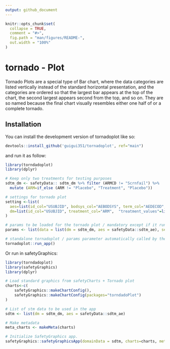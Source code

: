 ```yaml
---
output: github_document
---
```


<!-- README.md is generated from README.Rmd. Please edit that file -->

```r
knitr::opts_chunk$set(
  collapse = TRUE,
  comment = "#>",
  fig.path = "man/figures/README-",
  out.width = "100%"
)
```

# tornado - Plot

<!-- badges: start -->
<!-- badges: end -->

Tornado Plots are a special type of Bar chart, where the data categories are listed vertically instead of the standard horizontal presentation, and the categories are ordered so that the largest bar appears at the top of the chart, the second largest appears second from the top, and so on. They are so named because the final chart visually resembles either one half of or a complete tornado.

## Installation

You can install the development version of tornadoplot like so:

``` r
devtools::install_github('guigui351/tornadoplot', ref="main")
```

and run it as follow:

```r
library(torndadoplot)
library(dplyr)

# Keep only two treatments for testing purposes
sdtm_dm <- safetyData:: sdtm_dm %>% filter (ARMCD != "Scrnfail") %>%
  mutate (ARM=if_else (ARM != "Placebo", "Treatment", "Placebo"))

# settings for tornado plot
setting <-list(
  aes=list(id_col="USUBJID", bodsys_col="AEBODSYS", term_col="AEDECOD", severity_col="AESEV", serious_col="AESER"),
  dm=list(id_col="USUBJID", treatment_col="ARM",  "treatment_values"=list(group1="Placebo", "group2" = "Xanomeline High Dose"))
)

# params to be loaded for the tornado plot / mandatory except if it runs with SafetyGraphics
params <- list(data = list(dm = sdtm_dm, aes = safetyData::sdtm_ae), settings = setting)

# standalone tornadoplot / params parameter automatically called by the run_app function
tornadoplot::run_app()
```

Or run in safetyGraphics:

``` r
library(torndadoplot)
library(safetyGraphics)
library(dplyr)

# Load standard graphics from safetyCharts + Tornado plot
charts<-c(
    safetyGraphics::makeChartConfig(),
    safetyGraphics::makeChartConfig(packages="torndadoPlot")
)

# List of stm data to be used in the app
sdtm <- list(dm = sdtm_dm, aes = safetyData::sdtm_ae)

# Make metadata
meta_charts <- makeMeta(charts)

# Initialize SafetyGraphics app.
safetyGraphics::safetyGraphicsApp(domainData = sdtm, charts=charts, meta = meta_charts)

```

